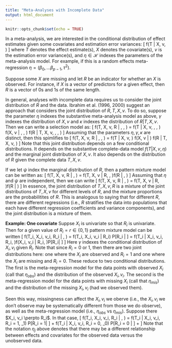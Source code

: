 ```yaml
---
title: "Meta-Analyses with Incomplete Data"
output: html_document
---
```


```r
knitr::opts_chunk$set(echo = TRUE)
```

In a meta-analysis, we are interested in the conditional distribution of effect estimates given some covariates and estimation error variances:
\[
f(T | X, v, \eta)
\]
where $T$ denotes the effect estimate(s), $X$ denotes the covariate(s), $v$ is the estimation error variance(s), and $\eta \in \mathcal{H}$ indexes the parameters of the meta-analysis model. 
For example, if this is a random effects meta-regression $\eta = (\beta_0, \ldots \beta_{p-1}, \tau^2)$.

Suppose some $X$ are missing and let $R$ be an indicator for whether an $X$ is observed.
For instance, if $X$ is a vector of predictors for a given effect, then $R$ is a vector of 0s and 1s of the same length.

In general, analyses with incomplete data requires us to consider the joint distribution of $R$ and the data. 
Ibrahim et al. (1996, 2000) suggest an approach that considers the joint distribution of $R, T, X, v$.
To do so, suppose the parameter $\eta$ indexes the substantive meta-analysis model as above, $\gamma$ indexes the distribution of $X, v$ and $\kappa$ indexes the distribution of $R | T, X, v$.
Then we can write a selection model as:
\[
f(T, X, v, R | \eta, \gamma, \kappa) = f(T | X, v, \eta, \gamma, \kappa) f(X, v | \eta, \gamma, \kappa) f(R | T, X, v, \eta, \gamma, \kappa)
\]
Assuming that the parameters $\eta, \gamma, \kappa$ are distinct, then this spimlifies to
\[
f(T, X, v, R | \eta, \gamma, \kappa) = f(T | X, v, \eta) f(X, v | \gamma) f(R | T, X, v, \kappa)
\]
Note that this joint distribution depends on a few conditional distributions. It depends on the substantive complete-data model $f(T | X, v, \eta)$ and the marginal joint distribution of $X, v$. It also depends on the distribution of $R$ given the complete data $T, X, v$.

If we let $\psi$ index the marginal distribution of $R$, then a pattern mixture model can be written as:
\[
f(T, X, v, R | \eta, \psi) = f(T, X, v | R, \eta, \psi)f(R | \eta, \psi)
\]
Assuming that $\eta$ and $\psi$ are independent, then we can write
\[
f(T, X, v, R | \eta, \psi) = f(T, X, v | R, \eta)f(R | \psi)
\]
In essence, the joint distribution of $T, X, v, R$ is a mixture of the joint distributions of $T, X, v$ for different levels of $R$, and the mixture proportions are the probabilitites of $R$.
This is analogous to saying that for different $R$, there are different regressions (i.e., $R$ stratifies the data into populations that each have different regression coefficients and variance components), and the joint distribution is a mixture of them.

**Example: One covariate** Suppse $X_i$ is univariate so that $R_i$ is univariate. Then for a given value of $R_i = r \in \{0, 1\}$ pattern mixture model can be written
\[
f(T_i, X_i, v_i, R_i | \eta, \psi) = f(T_i, X_i, v_i | R_i) P[R_i | \psi] = f(T_i | X_i, v_i, R_i, \eta)f(X_i, v_i | R_i, \gamma)P[R_i| \psi] 
\]
Here $\gamma$ indexes the conditional distribution of $X_i, v_i$ given $R_i$. 
Note that since $R_i = 0$ or 1, then there are two joint distributions here: one where the $X_i$ are observed and $R_i = 1$ and one where the $X_i$ are missing and $R_i = 0$.
These reduce to two conditional distributions.
The first is the meta-regression model for the data points with observed $X_i$ (call that $\eta_{obs}$) and the distribution of the observed $X_i, v_i$. 
The second is the meta-regression model for the data points with missing $X_i$ (call that $\eta_{mis}$) and the distribution of the missing $X_i, v_i$ (had we observed them).

Seen this way, missingness can affect the $X_i, v_i$ we oberve (i.e., the $X_i, v_i$ we don't observe may be systematically different from those we do observe), as well as the meta-regression model (i.e., $\eta_{obs}$ vs $\eta_{mis}$).
Suppose there $X_i, v_i \perpto R_i$. 
In that case, 
\[
f(T_i, X_i, v_i, R_i | \eta, \psi) = f(T_i | X_i, v_i, R_i = 1, \eta_1) P[R_i = 1| \psi] + 
 f(T_i | X_i, v_i, R_i = 0, \eta_0) P[R_i = 0 | \psi] + 
\]
Note that the notation $\eta_j$ above denotes that there may be a different relationship between effects and covariates for the observed data versus the unobserved data.

